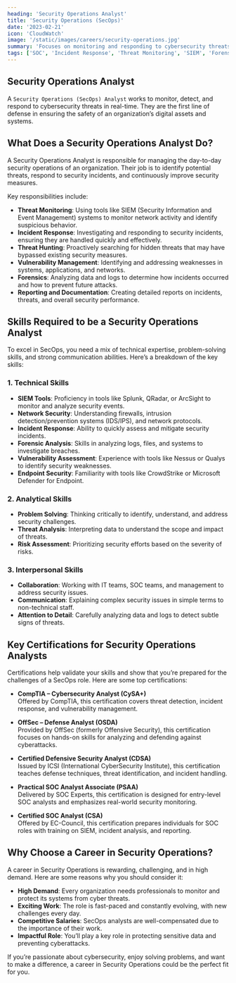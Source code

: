 ```yaml
---
heading: 'Security Operations Analyst'
title: 'Security Operations (SecOps)'
date: '2023-02-21'
icon: 'CloudWatch'
image: '/static/images/careers/security-operations.jpg'
summary: 'Focuses on monitoring and responding to cybersecurity threats and incidents.'
tags: ['SOC', 'Incident Response', 'Threat Monitoring', 'SIEM', 'Forensics']
---
```


## Security Operations Analyst

A `Security Operations (SecOps) Analyst` works to monitor, detect, and respond to cybersecurity threats in real-time. They are the first line of defense in ensuring the safety of an organization’s digital assets and systems.

## What Does a Security Operations Analyst Do?

A Security Operations Analyst is responsible for managing the day-to-day security operations of an organization. Their job is to identify potential threats, respond to security incidents, and continuously improve security measures.

Key responsibilities include:

- **Threat Monitoring**: Using tools like SIEM (Security Information and Event Management) systems to monitor network activity and identify suspicious behavior.
- **Incident Response**: Investigating and responding to security incidents, ensuring they are handled quickly and effectively.
- **Threat Hunting**: Proactively searching for hidden threats that may have bypassed existing security measures.
- **Vulnerability Management**: Identifying and addressing weaknesses in systems, applications, and networks.
- **Forensics**: Analyzing data and logs to determine how incidents occurred and how to prevent future attacks.
- **Reporting and Documentation**: Creating detailed reports on incidents, threats, and overall security performance.

## Skills Required to be a Security Operations Analyst

To excel in SecOps, you need a mix of technical expertise, problem-solving skills, and strong communication abilities. Here’s a breakdown of the key skills:

### 1. Technical Skills

- **SIEM Tools**: Proficiency in tools like Splunk, QRadar, or ArcSight to monitor and analyze security events.
- **Network Security**: Understanding firewalls, intrusion detection/prevention systems (IDS/IPS), and network protocols.
- **Incident Response**: Ability to quickly assess and mitigate security incidents.
- **Forensic Analysis**: Skills in analyzing logs, files, and systems to investigate breaches.
- **Vulnerability Assessment**: Experience with tools like Nessus or Qualys to identify security weaknesses.
- **Endpoint Security**: Familiarity with tools like CrowdStrike or Microsoft Defender for Endpoint.

### 2. Analytical Skills

- **Problem Solving**: Thinking critically to identify, understand, and address security challenges.
- **Threat Analysis**: Interpreting data to understand the scope and impact of threats.
- **Risk Assessment**: Prioritizing security efforts based on the severity of risks.

### 3. Interpersonal Skills

- **Collaboration**: Working with IT teams, SOC teams, and management to address security issues.
- **Communication**: Explaining complex security issues in simple terms to non-technical staff.
- **Attention to Detail**: Carefully analyzing data and logs to detect subtle signs of threats.

## Key Certifications for Security Operations Analysts

Certifications help validate your skills and show that you’re prepared for the challenges of a SecOps role. Here are some top certifications:

- **CompTIA – Cybersecurity Analyst (CySA+)**  
  Offered by CompTIA, this certification covers threat detection, incident response, and vulnerability management.

- **OffSec – Defense Analyst (OSDA)**  
  Provided by OffSec (formerly Offensive Security), this certification focuses on hands-on skills for analyzing and defending against cyberattacks.

- **Certified Defensive Security Analyst (CDSA)**  
  Issued by ICSI (International CyberSecurity Institute), this certification teaches defense techniques, threat identification, and incident handling.

- **Practical SOC Analyst Associate (PSAA)**  
  Delivered by SOC Experts, this certification is designed for entry-level SOC analysts and emphasizes real-world security monitoring.

- **Certified SOC Analyst (CSA)**  
  Offered by EC-Council, this certification prepares individuals for SOC roles with training on SIEM, incident analysis, and reporting.

## Why Choose a Career in Security Operations?

A career in Security Operations is rewarding, challenging, and in high demand. Here are some reasons why you should consider it:

- **High Demand**: Every organization needs professionals to monitor and protect its systems from cyber threats.
- **Exciting Work**: The role is fast-paced and constantly evolving, with new challenges every day.
- **Competitive Salaries**: SecOps analysts are well-compensated due to the importance of their work.
- **Impactful Role**: You’ll play a key role in protecting sensitive data and preventing cyberattacks.

If you’re passionate about cybersecurity, enjoy solving problems, and want to make a difference, a career in Security Operations could be the perfect fit for you.
